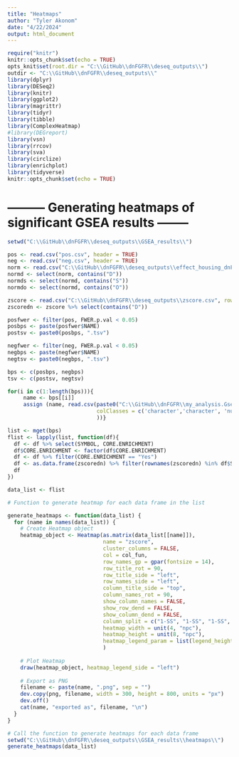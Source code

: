 ```yaml
---
title: "Heatmaps"
author: "Tyler Akonom"
date: "4/22/2024"
output: html_document
---
```


```r
require("knitr")
knitr::opts_chunk$set(echo = TRUE)
opts_knit$set(root.dir = "C:\\GitHub\\dnFGFR\\deseq_outputs\\")
outdir <- "C:\\GitHub\\dnFGFR\\deseq_outputs\\"
library(dplyr)
library(DESeq2)
library(knitr)
library(ggplot2)
library(magrittr)
library(tidyr)
library(tibble)
library(ComplexHeatmap)
#library(DEGreport)
library(vsn)
library(rrcov)
library(sva)
library(circlize)
library(enrichplot)
library(tidyverse)
knitr::opts_chunk$set(echo = TRUE)
```


# --------- Generating heatmaps of significant GSEA results --------

```r
setwd("C:\\GitHub\\dnFGFR\\deseq_outputs\\GSEA_results\\")

pos <- read.csv("pos.csv", header = TRUE)
neg <- read.csv("neg.csv", header = TRUE)
norm <- read.csv("C:\\GitHub\\dnFGFR\\deseq_outputs\\effect_housing_dnFGFR_res\\normCounts.csv", row.names = 1)
normd <- select(norm, contains("D"))
normds <- select(normd, contains("S"))
normdo <- select(normd, contains("O"))

zscore <- read.csv("C:\\GitHub\\dnFGFR\\deseq_outputs\\zscore.csv", row.names = 1)
zscoredn <- zscore %>% select(contains("D"))

posfwer <- filter(pos, FWER.p.val < 0.05)
posbps <- paste(posfwer$NAME)
postsv <- paste0(posbps, ".tsv")

negfwer <- filter(neg, FWER.p.val < 0.05)
negbps <- paste(negfwer$NAME)
negtsv <- paste0(negbps, ".tsv")

bps <- c(posbps, negbps)
tsv <- c(postsv, negtsv)

for(i in c(1:length(bps))){
     name <- bps[[i]]    
     assign (name, read.csv(paste0("C:\\GitHub\\dnFGFR\\my_analysis.GseaPreranked.1667342500005\\", bps[i], ".tsv"), sep = "\t",
                            colClasses = c('character','character', 'numeric', 'numeric', 'numeric', 'factor', 'factor')
                            ))}

list <- mget(bps)
flist <- lapply(list, function(df){
  df <- df %>% select(SYMBOL, CORE.ENRICHMENT)
  df$CORE.ENRICHMENT <- factor(df$CORE.ENRICHMENT)
  df <- df %>% filter(CORE.ENRICHMENT == "Yes")
  df <- as.data.frame(zscoredn) %>% filter(rownames(zscoredn) %in% df$SYMBOL)
  df
})
```



```r
data_list <- flist

# Function to generate heatmap for each data frame in the list

generate_heatmaps <- function(data_list) {
  for (name in names(data_list)) {
    # Create Heatmap object
    heatmap_object <- Heatmap(as.matrix(data_list[[name]]),
                              name = "zscore",
                              cluster_columns = FALSE,
                              col = col_fun,
                              row_names_gp = gpar(fontsize = 14),
                              row_title_rot = 90,
                              row_title_side = "left",
                              row_names_side = "left",
                              column_title_side = "top",
                              column_names_rot = 90,
                              show_column_names = FALSE,
                              show_row_dend = FALSE,
                              show_column_dend = FALSE,
                              column_split = c("1-SS", "1-SS", "1-SS", "1-SS", "1-SS", "2-OS", "2-OS", "2-OS", "2-OS"),
                              heatmap_width = unit(4, "npc"),
                              heatmap_height = unit(8, "npc"),
                              heatmap_legend_param = list(legend_height = unit(.5, "npc"), legend_width = unit(.2, "npc"), title_position = "topcenter")                             
                              )
    
    # Plot Heatmap
    draw(heatmap_object, heatmap_legend_side = "left")
    
    # Export as PNG
    filename <- paste(name, ".png", sep = "")
    dev.copy(png, filename, width = 300, height = 800, units = "px")
    dev.off()
    cat(name, "exported as", filename, "\n")
  }
}

# Call the function to generate heatmaps for each data frame
setwd("C:\\GitHub\\dnFGFR\\deseq_outputs\\GSEA_results\\heatmaps\\")
generate_heatmaps(data_list)
```


